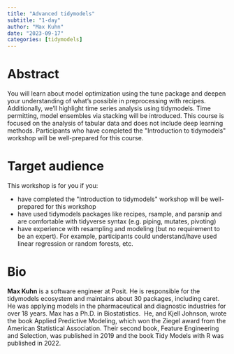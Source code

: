 ```yaml
---
title: "Advanced tidymodels"
subtitle: "1-day"
author: "Max Kuhn"
date: "2023-09-17"
categories: [tidymodels]
---
```


# Abstract

You will learn about model optimization using the tune package and deepen your understanding of what's possible in preprocessing with recipes.
Additionally, we'll highlight time series analysis using tidymodels.
Time permitting, model ensembles via stacking will be introduced.
This course is focused on the analysis of tabular data and does not include deep learning methods.
Participants who have completed the \"Introduction to tidymodels\" workshop will be well-prepared for this course.

# Target audience

This workshop is for you if you:

-   have completed the \"Introduction to tidymodels\" workshop will be well-prepared for this workshop
-   have used tidymodels packages like recipes, rsample, and parsnip and are comfortable with tidyverse syntax (e.g. piping, mutates, pivoting)
-   have experience with resampling and modeling (but no requirement to be an expert). For example, participants could understand/have used linear regression or random forests, etc.

# Bio

**Max Kuhn** is a software engineer at Posit.
He is responsible for the tidymodels ecosystem and maintains about 30 packages, including caret.
He was applying models in the pharmaceutical and diagnostic industries for over 18 years.
Max has a Ph.D. in Biostatistics. 
He, and Kjell Johnson, wrote the book Applied Predictive Modeling, which won the Ziegel award from the American Statistical Association.
Their second book, Feature Engineering and Selection, was published in 2019 and the book Tidy Models with R was published in 2022.
